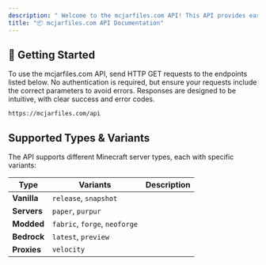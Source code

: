 ```yaml
---
description: " Welcome to the mcjarfiles.com API! This API provides easy access to Minecraft server JAR files and metadata for various server types, including Vanilla, modded servers, Bedrock, and proxies. Whether you're automating server setup or retrieving version information, this API is designed to be straightforward and developer-friendly. All endpoints use HTTPS and return data in JSON format unless otherwise specified."
title: "📦 mcjarfiles.com API Documentation"
---
```


## 🚀 Getting Started

To use the mcjarfiles.com API, send HTTP GET requests to the endpoints listed below. No authentication is required, but ensure your requests include the correct parameters to avoid errors. Responses are designed to be intuitive, with clear success and error codes.

`https://mcjarfiles.com/api`

## Supported Types & Variants

The API supports different Minecraft server types, each with specific variants:

| Type     | Variants                              | Description |
| -------- | ------------------------------------- | -----------
| **Vanilla** | `release`, `snapshot` |
| **Servers** | `paper`, `purpur` |
| **Modded**  | `fabric`, `forge`, `neoforge` |
| **Bedrock** | `latest`, `preview` |
| **Proxies** | `velocity` |